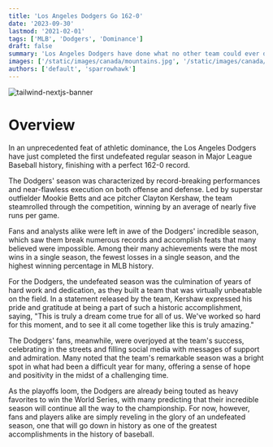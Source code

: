 ```yaml
---
title: 'Los Angeles Dodgers Go 162-0'
date: '2023-09-30'
lastmod: '2021-02-01'
tags: ['MLB', 'Dodgers', 'Dominance']
draft: false
summary: 'Los Angeles Dodgers have done what no other team could ever do, win every game.'
images: ['/static/images/canada/mountains.jpg', '/static/images/canada/toronto.jpg']
authors: ['default', 'sparrowhawk']
---
```


![tailwind-nextjs-banner](/static/images/twitter-card.png)

# Overview

In an unprecedented feat of athletic dominance, the Los Angeles Dodgers have just completed the first undefeated regular season in Major League Baseball history, finishing with a perfect 162-0 record.

The Dodgers' season was characterized by record-breaking performances and near-flawless execution on both offense and defense. Led by superstar outfielder Mookie Betts and ace pitcher Clayton Kershaw, the team steamrolled through the competition, winning by an average of nearly five runs per game.

Fans and analysts alike were left in awe of the Dodgers' incredible season, which saw them break numerous records and accomplish feats that many believed were impossible. Among their many achievements were the most wins in a single season, the fewest losses in a single season, and the highest winning percentage in MLB history.

For the Dodgers, the undefeated season was the culmination of years of hard work and dedication, as they built a team that was virtually unbeatable on the field. In a statement released by the team, Kershaw expressed his pride and gratitude at being a part of such a historic accomplishment, saying, "This is truly a dream come true for all of us. We've worked so hard for this moment, and to see it all come together like this is truly amazing."

The Dodgers' fans, meanwhile, were overjoyed at the team's success, celebrating in the streets and filling social media with messages of support and admiration. Many noted that the team's remarkable season was a bright spot in what had been a difficult year for many, offering a sense of hope and positivity in the midst of a challenging time.

As the playoffs loom, the Dodgers are already being touted as heavy favorites to win the World Series, with many predicting that their incredible season will continue all the way to the championship. For now, however, fans and players alike are simply reveling in the glory of an undefeated season, one that will go down in history as one of the greatest accomplishments in the history of baseball.
